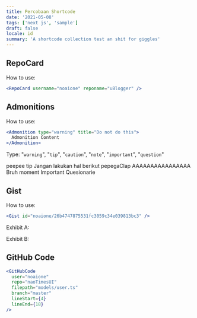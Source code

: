 ```yaml
---
title: Percobaan Shortcode
date: '2021-05-08'
tags: ['next js', 'sample']
draft: false
locale: id
summary: 'A shortcode collection test an shit for giggles'
---
```


## RepoCard

How to use:

```jsx
<RepoCard username="noaione" reponame="uBlogger" />
```

<RepoCard username="noaione" reponame="uBlogger" />

## Admonitions

How to use:

```jsx
<Admonition type="warning" title="Do not do this">
  Admonition Content
</Admonition>
```

Type: "`warning`", "`tip`", "`caution`", "`note`", "`important`", "`question`"

<Admonition type="tip" title="Tips">
  peepee tip
</Admonition>

<Admonition type="warning" title="Hati hati">
  Jangan lakukan hal berikut pepegaClap
</Admonition>

<Admonition type="caution" title="Bahaya">
  AAAAAAAAAAAAAAAA
</Admonition>

<Admonition type="note" title="Catat!">
  Bruh moment
</Admonition>

<Admonition type="important" title="Important!">
  Important
</Admonition>

<Admonition type="question" title="Question!">
  Quesionarie
</Admonition>

## Gist

How to use:

```jsx
<Gist id="noaione/26b4747875531fc3059c34e039813bc3" />
```

Exhibit A:

<Gist id="noaione/0aa605be5261e453a7f02a5e7fa5897b" file="u2discord_sentry.py.README.md" />

Exhibit B:

<Gist id="noaione/26b4747875531fc3059c34e039813bc3" />

## GitHub Code

```jsx
<GitHubCode
  user="noaione"
  repo="naoTimesUI"
  filepath="models/user.ts"
  branch="master"
  lineStart={4}
  lineEnd={18}
/>
```

<GitHubCode
  user="noaione"
  repo="naoTimesUI"
  filepath="models/user.ts"
  branch="master"
  lineStart={4}
  lineEnd={18}
/>
